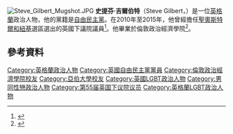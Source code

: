 [[File:Steve_Gilbert_Mugshot.JPG|thumb]]
'''史提芬·吉爾伯特'''（Steve Gilbert，{{bd|1976年|11月6日}}）是一位[[英格蘭|英格蘭]]政治人物，他的黨籍是[[自由民主黨_(英國)|自由民主黨]]。在2010年至2015年，他曾經擔任[[聖奧斯特爾和紐基_(英國國會選區)|聖奧斯特爾和紐基]]選區選出的英國下議院議員<ref>{{cite news|url=http://news.bbc.co.uk/1/shared/election2010/results/constituency/e36.stm|title=Election 2010: St Austell & Newquay|date=7 May 2010|last=Staff|work=BBC News|publisher=BBC|accessdate=9 May 2010|archive-date=2017-09-02|archive-url=https://web.archive.org/web/20170902222000/http://news.bbc.co.uk/1/shared/election2010/results/constituency/e36.stm|dead-url=no}}</ref>。他畢業於倫敦政治經濟學院<ref>{{cite web |url=http://www.politics.co.uk/reference/stephen-gilbert/ |title=Stephen Gilbert |access-date=2016-03-09 |archive-date=2021-02-13 |archive-url=https://web.archive.org/web/20210213074730/https://www.politics.co.uk/reference/stephen-gilbert/ |dead-url=no }}</ref>。

==參考資料==
{{Reflist}}
{{DEFAULTSORT:Gilbert, Steve}}
[[Category:英格蘭政治人物|Category:英格蘭政治人物]]
[[Category:英國自由民主黨黨員|Category:英國自由民主黨黨員]]
[[Category:倫敦政治經濟學院校友|Category:倫敦政治經濟學院校友]]
[[Category:亞伯大學校友|Category:亞伯大學校友]]
[[Category:英國LGBT政治人物|Category:英國LGBT政治人物]]
[[Category:男同性戀政治人物|Category:男同性戀政治人物]]
[[Category:第55届英国下议院议员|Category:第55届英国下议院议员]]
[[Category:英格蘭LGBT政治人物|Category:英格蘭LGBT政治人物]]
